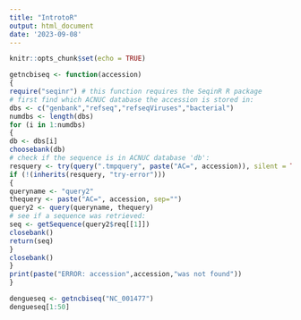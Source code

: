```yaml
---
title: "IntrotoR"
output: html_document
date: '2023-09-08'
---
```


```r
knitr::opts_chunk$set(echo = TRUE)
```
```r
getncbiseq <- function(accession)
{
require("seqinr") # this function requires the SeqinR R package
# first find which ACNUC database the accession is stored in:
dbs <- c("genbank","refseq","refseqViruses","bacterial")
numdbs <- length(dbs)
for (i in 1:numdbs)
{
db <- dbs[i]
choosebank(db)
# check if the sequence is in ACNUC database 'db':
resquery <- try(query(".tmpquery", paste("AC=", accession)), silent = TRUE)
if (!(inherits(resquery, "try-error")))
{
queryname <- "query2"
thequery <- paste("AC=", accession, sep="")
query2 <- query(queryname, thequery)
# see if a sequence was retrieved:
seq <- getSequence(query2$req[[1]])
closebank()
return(seq)
}
closebank()
}
print(paste("ERROR: accession",accession,"was not found"))
}
```


```r
dengueseq <- getncbiseq("NC_001477")
dengueseq[1:50]
```